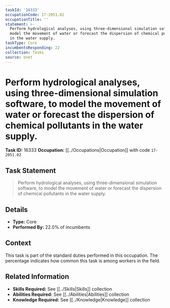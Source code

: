 ```yaml
---
taskId: '16333'
occupationCode: 17-2051.02
occupationTitle: ''
statement: >-
  Perform hydrological analyses, using three-dimensional simulation software, to
  model the movement of water or forecast the dispersion of chemical pollutants
  in the water supply.
taskType: Core
incumbentsResponding: 22
collection: Tasks
source: onet
---
```

# Perform hydrological analyses, using three-dimensional simulation software, to model the movement of water or forecast the dispersion of chemical pollutants in the water supply.

**Task ID:** 16333
**Occupation:** [[../Occupations|Occupation]] with code `17-2051.02`

## Task Statement

> Perform hydrological analyses, using three-dimensional simulation software, to model the movement of water or forecast the dispersion of chemical pollutants in the water supply.

## Details

- **Type:** Core
- **Performed By:** 22.0% of incumbents

## Context

This task is part of the standard duties performed in this occupation. The percentage indicates how common this task is among workers in the field.

## Related Information

- **Skills Required:** See [[../Skills|Skills]] collection
- **Abilities Required:** See [[../Abilities|Abilities]] collection
- **Knowledge Required:** See [[../Knowledge|Knowledge]] collection
